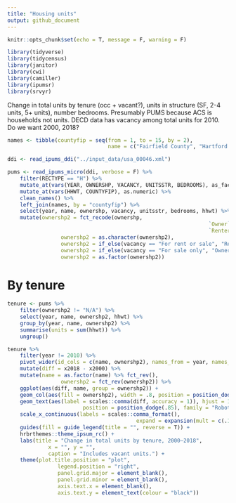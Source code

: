 ```yaml
---
title: "Housing units"
output: github_document
---
```


```r
knitr::opts_chunk$set(echo = T, message = F, warning = F)
```

```r
library(tidyverse)
library(tidycensus)
library(janitor)
library(cwi)
library(camiller)
library(ipumsr)
library(srvyr)
```

Change in total units by tenure (occ + vacant?), units in structure (SF, 2-4 units, 5+ units), number bedrooms. Presumably PUMS because ACS is households not units. DECD data has vacancy among total units for 2010. Do we want 2000, 2018?


```r
names <- tibble(countyfip = seq(from = 1, to = 15, by = 2),
								name = c("Fairfield County", "Hartford County", "Litchfield County", "Middlesex County", "New Haven County", "New London County", "Tolland County", "Windham County"))

ddi <- read_ipums_ddi("../input_data/usa_00046.xml")

pums <- read_ipums_micro(ddi, verbose = F) %>% 
	filter(RECTYPE == "H") %>% 
	mutate_at(vars(YEAR, OWNERSHP, VACANCY, UNITSSTR, BEDROOMS), as_factor) %>% 
	mutate_at(vars(HHWT, COUNTYFIP), as.numeric) %>% 
	clean_names() %>% 
	left_join(names, by = "countyfip") %>% 
	select(year, name, ownershp, vacancy, unitsstr, bedrooms, hhwt) %>% 
	mutate(ownershp2 = fct_recode(ownershp,
																`Owner` = "Owned or being bought (loan)",
																`Renter` = "Rented"),
				 ownershp2 = as.character(ownershp2),
				 ownershp2 = if_else(vacancy == "For rent or sale", "Renter", ownershp2),
				 ownershp2 = if_else(vacancy == "For sale only", "Owner", ownershp2),
				 ownershp2 = as.factor(ownershp2))
```

# By tenure

```r
tenure <- pums %>% 
	filter(ownershp2 != "N/A") %>% 
	select(year, name, ownershp2, hhwt) %>% 
	group_by(year, name, ownershp2) %>% 
	summarise(units = sum(hhwt)) %>% 
	ungroup()
```

```r
tenure %>% 
	filter(year != 2010) %>% 
	pivot_wider(id_cols = c(name, ownershp2), names_from = year, names_prefix = "x", values_from = units) %>% 
	mutate(diff = x2018 - x2000) %>% 
	mutate(name = as.factor(name) %>% fct_rev(),
				 ownershp2 = fct_rev(ownershp2)) %>% 
	ggplot(aes(diff, name, group = ownershp2)) +
	geom_col(aes(fill = ownershp2), width = .8, position = position_dodge(.85)) +
	geom_text(aes(label = scales::comma(diff, accuracy = 1)), hjust = 1.04,
						position = position_dodge(.85), family = "Roboto Condensed") +
	scale_x_continuous(labels = scales::comma_format(),
										 expand = expansion(mult = c(.1, .1))) +
	guides(fill = guide_legend(title = "", reverse = T)) +
	hrbrthemes::theme_ipsum_rc() +
	labs(title = "Change in total units by tenure, 2000–2018",
			 x = "", y = "",
			 caption = "Includes vacant units.") +
	theme(plot.title.position = "plot",
				legend.position = "right", 
				panel.grid.major = element_blank(),
				panel.grid.minor = element_blank(),
				axis.text.x = element_blank(),
				axis.text.y = element_text(colour = "black"))
```